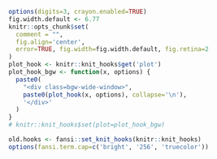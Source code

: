 
```r
options(digits=3, crayon.enabled=TRUE)
fig.width.default <- 6.77
knitr::opts_chunk$set(
  comment = "", 
  fig.align='center', 
  error=TRUE, fig.width=fig.width.default, fig.retina=2
)
plot_hook <- knitr::knit_hooks$get('plot')
plot_hook_bgw <- function(x, options) {
  paste0(
    "<div class=bgw-wide-window>",
    paste0(plot_hook(x, options), collapse='\n'),
    '</div>'
  )
}
# knitr::knit_hooks$set(plot=plot_hook_bgw)
```
```r
old.hooks <- fansi::set_knit_hooks(knitr::knit_hooks)
options(fansi.term.cap=c('bright', '256', 'truecolor'))
```
